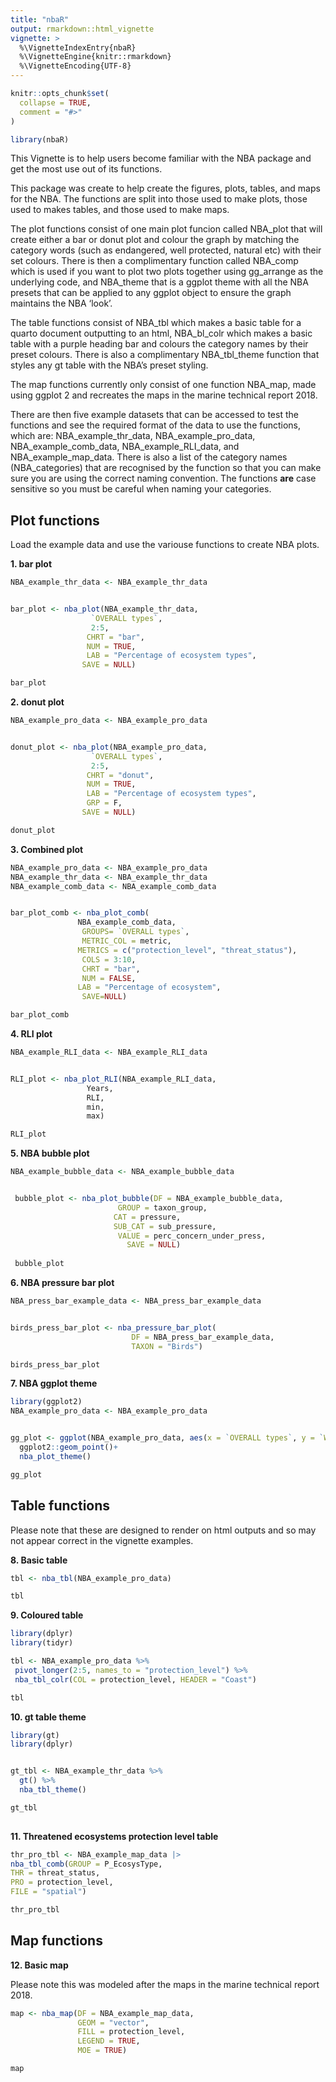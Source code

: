 ```yaml
---
title: "nbaR"
output: rmarkdown::html_vignette
vignette: >
  %\VignetteIndexEntry{nbaR}
  %\VignetteEngine{knitr::rmarkdown}
  %\VignetteEncoding{UTF-8}
---
```


```r
knitr::opts_chunk$set(
  collapse = TRUE,
  comment = "#>"
)
```

```r
library(nbaR)
```

This Vignette is to help users become familiar with the NBA package and get the most use out of its functions. 

This package was create to help create the figures, plots, tables, and maps for the NBA. The functions are split into those used to make plots, those used to makes tables, and those used to make maps. 

The plot functions consist of one main plot funcion called NBA_plot that will create either a bar or donut plot and colour the graph by matching the category words (such as endangered, well protected, natural etc) with their set colours. There is then a complimentary function called NBA_comp which is used if you want to plot two plots together using gg_arrange as the underlying code, and NBA_theme that is a ggplot theme with all the NBA presets that can be applied to any ggplot object to ensure the graph maintains the NBA 'look'. 

The table functions consist of NBA_tbl which makes a basic table for a quarto document outputting to an html, NBA_bl_colr which makes a basic table with a purple heading bar and colours the category names by their preset colours. There is also a complimentary NBA_tbl_theme function that styles any gt table with the NBA's preset styling. 

The map functions currently only consist of one function NBA_map, made using ggplot 2 and recreates the maps in the marine technical report 2018. 

There are then five example datasets that can be accessed to test the functions and see the required format of the data to use the functions, which are: NBA_example_thr_data, NBA_example_pro_data, NBA_example_comb_data, NBA_example_RLI_data, and NBA_example_map_data. There is also a list of the category names (NBA_categories) that are recognised by the function so that you can make sure you are using the correct naming convention. The functions **are** case sensitive so you must be careful when naming your categories.


## Plot functions

Load the example data and use the variouse functions to create NBA plots. 

**1. bar plot**

```r
NBA_example_thr_data <- NBA_example_thr_data


bar_plot <- nba_plot(NBA_example_thr_data,
                  `OVERALL types`,
                  2:5,
                 CHRT = "bar",
                 NUM = TRUE,
                 LAB = "Percentage of ecosystem types",
                SAVE = NULL)

bar_plot


```



**2. donut plot**

```r
NBA_example_pro_data <- NBA_example_pro_data


donut_plot <- nba_plot(NBA_example_pro_data,
                  `OVERALL types`,
                  2:5,
                 CHRT = "donut",
                 NUM = TRUE,
                 LAB = "Percentage of ecosystem types",
                 GRP = F,
                SAVE = NULL)

donut_plot


```



**3. Combined plot**

```r
NBA_example_pro_data <- NBA_example_pro_data
NBA_example_thr_data <- NBA_example_thr_data
NBA_example_comb_data <- NBA_example_comb_data


bar_plot_comb <- nba_plot_comb(
               NBA_example_comb_data,
                GROUPS= `OVERALL types`,
                METRIC_COL = metric,
               METRICS = c("protection_level", "threat_status"),
                COLS = 3:10,
                CHRT = "bar",
                NUM = FALSE,
               LAB = "Percentage of ecosystem",
                SAVE=NULL)

bar_plot_comb


```



**4. RLI plot**

```r
NBA_example_RLI_data <- NBA_example_RLI_data


RLI_plot <- nba_plot_RLI(NBA_example_RLI_data,
                 Years, 
                 RLI, 
                 min, 
                 max)

RLI_plot


```



**5. NBA bubble plot**

```r
NBA_example_bubble_data <- NBA_example_bubble_data


 bubble_plot <- nba_plot_bubble(DF = NBA_example_bubble_data,
                        GROUP = taxon_group,
                       CAT = pressure,
                       SUB_CAT = sub_pressure,
                        VALUE = perc_concern_under_press,
                          SAVE = NULL)
                         
 bubble_plot


```

**6. NBA pressure bar plot**
```r
NBA_press_bar_example_data <- NBA_press_bar_example_data


birds_press_bar_plot <- nba_pressure_bar_plot(
                           DF = NBA_press_bar_example_data,
                           TAXON = "Birds")

birds_press_bar_plot


```

**7. NBA ggplot theme**

```r
library(ggplot2)
NBA_example_pro_data <- NBA_example_pro_data


gg_plot <- ggplot(NBA_example_pro_data, aes(x = `OVERALL types`, y = `Well Protected`))+
  ggplot2::geom_point()+
  nba_plot_theme()

gg_plot


```


## Table functions

Please note that these are designed to render on html outputs and so may not appear correct in the vignette examples. 



**8. Basic table**
```r

tbl <- nba_tbl(NBA_example_pro_data)

tbl

```



**9. Coloured table**

```r

library(dplyr)
library(tidyr)

tbl <- NBA_example_pro_data %>%
 pivot_longer(2:5, names_to = "protection_level") %>%
 nba_tbl_colr(COL = protection_level, HEADER = "Coast")

tbl
```




**10. gt table theme**

```r
library(gt)
library(dplyr)


gt_tbl <- NBA_example_thr_data %>% 
  gt() %>% 
  nba_tbl_theme()

gt_tbl
  
```



**11. Threatened ecosystems protection level table**

```r
thr_pro_tbl <- NBA_example_map_data |>
nba_tbl_comb(GROUP = P_EcosysType,
THR = threat_status,
PRO = protection_level, 
FILE = "spatial")

thr_pro_tbl
```



## Map functions


**12. Basic map**

Please note this was modeled after the maps in the marine technical report 2018.

```r

map <- nba_map(DF = NBA_example_map_data,
               GEOM = "vector", 
               FILL = protection_level, 
               LEGEND = TRUE, 
               MOE = TRUE)

map
```









